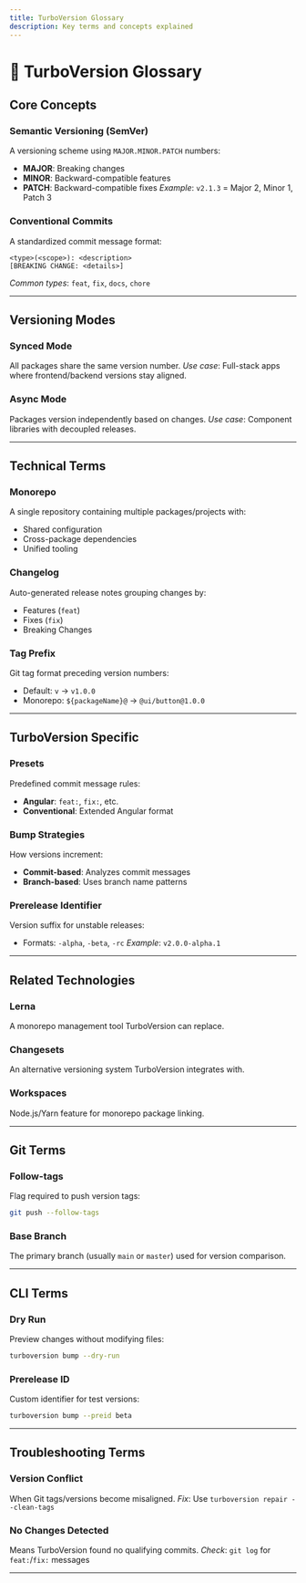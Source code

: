 ```yaml
---
title: TurboVersion Glossary
description: Key terms and concepts explained
---
```


# 📖 TurboVersion Glossary

## Core Concepts

### Semantic Versioning (SemVer)
A versioning scheme using `MAJOR.MINOR.PATCH` numbers:
- **MAJOR**: Breaking changes
- **MINOR**: Backward-compatible features
- **PATCH**: Backward-compatible fixes
*Example*: `v2.1.3` = Major 2, Minor 1, Patch 3

### Conventional Commits
A standardized commit message format:
```
<type>(<scope>): <description>
[BREAKING CHANGE: <details>]
```
*Common types*: `feat`, `fix`, `docs`, `chore`

---

## Versioning Modes

### Synced Mode
All packages share the same version number.
*Use case*: Full-stack apps where frontend/backend versions stay aligned.

### Async Mode
Packages version independently based on changes.
*Use case*: Component libraries with decoupled releases.

---

## Technical Terms

### Monorepo
A single repository containing multiple packages/projects with:
- Shared configuration
- Cross-package dependencies
- Unified tooling

### Changelog
Auto-generated release notes grouping changes by:
- Features (`feat`)
- Fixes (`fix`)
- Breaking Changes

### Tag Prefix
Git tag format preceding version numbers:
- Default: `v` → `v1.0.0`
- Monorepo: `${packageName}@` → `@ui/button@1.0.0`

---

## TurboVersion Specific

### Presets
Predefined commit message rules:
- **Angular**: `feat:`, `fix:`, etc.
- **Conventional**: Extended Angular format

### Bump Strategies
How versions increment:
- **Commit-based**: Analyzes commit messages
- **Branch-based**: Uses branch name patterns

### Prerelease Identifier
Version suffix for unstable releases:
- Formats: `-alpha`, `-beta`, `-rc`
*Example*: `v2.0.0-alpha.1`

---

## Related Technologies

### Lerna
A monorepo management tool TurboVersion can replace.

### Changesets
An alternative versioning system TurboVersion integrates with.

### Workspaces
Node.js/Yarn feature for monorepo package linking.

---

## Git Terms

### Follow-tags
Flag required to push version tags:
```bash
git push --follow-tags
```

### Base Branch
The primary branch (usually `main` or `master`) used for version comparison.

---

## CLI Terms

### Dry Run
Preview changes without modifying files:
```bash
turboversion bump --dry-run
```

### Prerelease ID
Custom identifier for test versions:
```bash
turboversion bump --preid beta
```

---

## Troubleshooting Terms

### Version Conflict
When Git tags/versions become misaligned.
*Fix*: Use `turboversion repair --clean-tags`

### No Changes Detected
Means TurboVersion found no qualifying commits.
*Check*: `git log` for `feat:`/`fix:` messages

---
